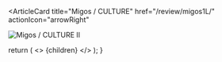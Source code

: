 <ArticleCard
  title="Migos / CULTURE"
  href="/review/migos1L/"
  actionIcon="arrowRight"
>

![Migos / CULTURE II](../../images/cd/migos1L.jpg)

</ArticleCard>

  return (
    <>
      {children}
    </>
  );
}